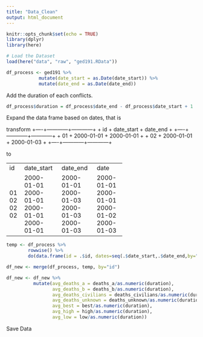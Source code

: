 ```yaml
---
title: "Data_Clean"
output: html_document
---
```


```r
knitr::opts_chunk$set(echo = TRUE)
library(dplyr)
library(here)
```

```r
# Load the Dataset
load(here("data", "raw", "ged191.RData"))
```

```r
df_process <- ged191 %>%
            mutate(date_start = as.Date(date_start)) %>%
            mutate(date_end = as.Date(date_end))
```
Add the duration of each conflicts.
```r
df_process$duration = df_process$date_end - df_process$date_start + 1
```

Expand the data frame based on dates, that is

transform
+----+------------+------------+
+ id + date_start +  date_end  +
+----+------------+------------+
+ 01 + 2000-01-01 + 2000-01-01 +
+ 02 + 2000-01-01 + 2000-01-03 +
+----+------------+------------+

to

+----+------------+------------+------------+
+ id + date_start +  date_end  +    date    +
+----+------------+------------+------------+
+ 01 + 2000-01-01 + 2000-01-01 + 2000-01-01 +
+ 02 + 2000-01-01 + 2000-01-03 + 2000-01-01 +
+ 02 + 2000-01-01 + 2000-01-03 + 2000-01-02 +
+ 02 + 2000-01-01 + 2000-01-03 + 2000-01-03 +
+----+------------+------------+------------+


```r
temp <- df_process %>%
        rowwise() %>%
        do(data.frame(id = .$id, dates=seq(.$date_start,.$date_end,by="1 day")))

df_new <- merge(df_process, temp, by="id")
```
```r
df_new <- df_new %>%
          mutate(avg_deaths_a = deaths_a/as.numeric(duration),
                 avg_deaths_b = deaths_b/as.numeric(duration),
                 avg_deaths_civilians = deaths_civilians/as.numeric(duration),
                 avg_deaths_unknown = deaths_unknown/as.numeric(duration),
                 avg_best = best/as.numeric(duration),
                 avg_high = high/as.numeric(duration),
                 avg_low = low/as.numeric(duration))
```

Save Data
```r

```


